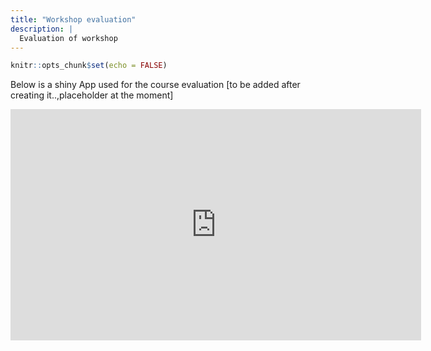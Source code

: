 ```yaml
---
title: "Workshop evaluation"
description: |
  Evaluation of workshop
---
```


```r
knitr::opts_chunk$set(echo = FALSE)
```



Below is a shiny App used for the course evaluation [to be added after creating it..,placeholder at the moment]


<iframe width="657" height="370" src="https://www.youtube.com/embed/VLLNNTjaSEA" title="367 Collins Falcons 2024 - South facing" frameborder="0" allow="accelerometer; autoplay; clipboard-write; encrypted-media; gyroscope; picture-in-picture; web-share" referrerpolicy="strict-origin-when-cross-origin" allowfullscreen></iframe>





